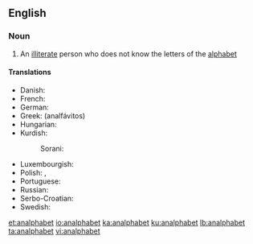 ==English==

===Noun===
{{en-noun}}

# An [[illiterate]] person who does not know the letters of the [[alphabet]]

====Translations====
{{trans-top|illiterate}}
* Danish: {{t+|da|analfabet|c}}
* French: {{t+|fr|analphabète|m|f}}
* German: {{t+|de|Analphabet|m}}
* Greek: {{t+|el|αναλφάβητος}} (analfávitos)
* Hungarian: {{t+|hu|analfabéta}}
* Kurdish:
*: Sorani: {{t|ckb|نه‌خوێنده‌وار}}
{{trans-mid}}
* Luxembourgish: {{t+|lb|Analphabet|m}}
* Polish: {{t+|pl|analfabeta|m}}, {{t+|pl|analfabetka|f}}
* Portuguese: {{t+|pt|analfabeto|m}}
* Russian: {{t+|ru|негра́мотный|m}}
* Serbo-Croatian: {{t|sh|analfabet|m}}
* Swedish: {{t+|sv|analfabet|c}}
{{trans-bottom}}

[[et:analphabet]]
[[io:analphabet]]
[[ka:analphabet]]
[[ku:analphabet]]
[[lb:analphabet]]
[[ta:analphabet]]
[[vi:analphabet]]